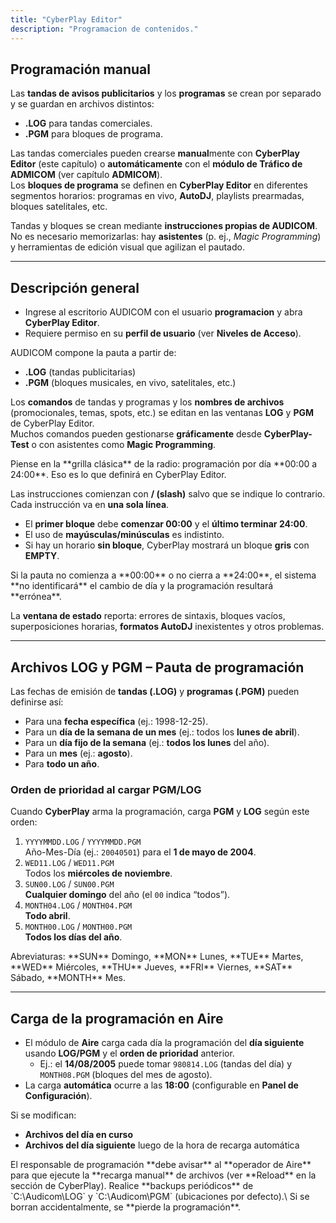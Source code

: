 ```yaml
---
title: "CyberPlay Editor"
description: "Programacion de contenidos."
---
```


## Programación manual

Las **tandas de avisos publicitarios** y los **programas** se crean por separado y se guardan en archivos distintos:

- **.LOG** para tandas comerciales.
- **.PGM** para bloques de programa.

Las tandas comerciales pueden crearse **manual**mente con **CyberPlay Editor** (este capítulo) o **automáticamente** con el **módulo de Tráfico de ADMICOM** (ver capítulo **ADMICOM**).\
Los **bloques de programa** se definen en **CyberPlay Editor** en diferentes segmentos horarios: programas en vivo, **AutoDJ**, playlists prearmadas, bloques satelitales, etc.

Tandas y bloques se crean mediante **instrucciones propias de AUDICOM**. No es necesario memorizarlas: hay **asistentes** (p. ej., _Magic Programming_) y herramientas de edición visual que agilizan el pautado.

---

## Descripción general

- Ingrese al escritorio AUDICOM con el usuario **programacion** y abra **CyberPlay Editor**.
- Requiere permiso en su **perfil de usuario** (ver **Niveles de Acceso**).

AUDICOM compone la pauta a partir de:

- **.LOG** (tandas publicitarias)
- **.PGM** (bloques musicales, en vivo, satelitales, etc.)

Los **comandos** de tandas y programas y los **nombres de archivos** (promocionales, temas, spots, etc.) se editan en las ventanas **LOG** y **PGM** de CyberPlay Editor.\
Muchos comandos pueden gestionarse **gráficamente** desde **CyberPlay-Test** o con asistentes como **Magic Programming**.

<Tip>
  Piense en la **grilla clásica** de la radio: programación por día **00:00 a 24:00**. Eso es lo que definirá en CyberPlay Editor.
</Tip>


Las instrucciones comienzan con **/ (slash)** salvo que se indique lo contrario.\
Cada instrucción va en **una sola línea**.

- El **primer bloque** debe **comenzar 00:00** y el **último terminar 24:00**.
- El uso de **mayúsculas/minúsculas** es indistinto.
- Si hay un horario **sin bloque**, CyberPlay mostrará un bloque **gris** con **EMPTY**.

<Warning>
  Si la pauta no comienza a **00:00** o no cierra a **24:00**, el sistema **no identificará** el cambio de día y la programación resultará **errónea**.
</Warning>

La **ventana de estado** reporta: errores de sintaxis, bloques vacíos, superposiciones horarias, **formatos AutoDJ** inexistentes y otros problemas.

---

## Archivos LOG y PGM – Pauta de programación

Las fechas de emisión de **tandas (.LOG)** y **programas (.PGM)** pueden definirse así:

- Para una **fecha específica** (ej.: 1998-12-25).
- Para un **día de la semana de un mes** (ej.: todos los **lunes de abril**).
- Para un **día fijo de la semana** (ej.: **todos los lunes** del año).
- Para un **mes** (ej.: **agosto**).
- Para **todo un año**.

### Orden de prioridad al cargar PGM/LOG

Cuando **CyberPlay** arma la programación, carga **PGM** y **LOG** según este orden:

1. `YYYYMMDD.LOG` / `YYYYMMDD.PGM`\
   Año-Mes-Día (ej.: `20040501`) para el **1 de mayo de 2004**.
2. `WED11.LOG` / `WED11.PGM`\
   Todos los **miércoles de noviembre**.
3. `SUN00.LOG` / `SUN00.PGM`\
   **Cualquier domingo** del año (el `00` indica “todos”).
4. `MONTH04.LOG` / `MONTH04.PGM`\
   **Todo abril**.
5. `MONTH00.LOG` / `MONTH00.PGM`\
   **Todos los días del año**.

<Note>
  Abreviaturas: **SUN** Domingo, **MON** Lunes, **TUE** Martes, **WED** Miércoles, **THU** Jueves, **FRI** Viernes, **SAT** Sábado, **MONTH** Mes.
</Note>

---

## Carga de la programación en Aire

- El módulo de **Aire** carga cada día la programación del **día siguiente** usando **LOG/PGM** y el **orden de prioridad** anterior.
  - Ej.: el **14/08/2005** puede tomar `980814.LOG` (tandas del día) y `MONTH08.PGM` (bloques del mes de agosto).
- La carga **automática** ocurre a las **18:00** (configurable en **Panel de Configuración**).

Si se modifican:

- **Archivos del día en curso**
- **Archivos del día siguiente** luego de la hora de recarga automática

<Warning>
  El responsable de programación **debe avisar** al **operador de Aire** para que ejecute la **recarga manual** de archivos (ver **Reload** en la sección de CyberPlay).
</Warning>

<Danger>
  Realice **backups periódicos** de `C:\Audicom\LOG` y `C:\Audicom\PGM` (ubicaciones por defecto).\
  Si se borran accidentalmente, se **pierde la programación**.
</Danger>